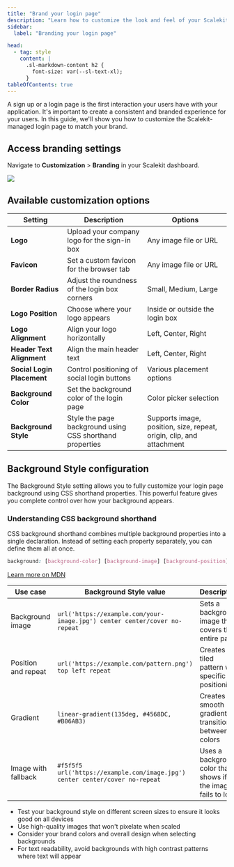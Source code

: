 ```yaml
---
title: "Brand your login page"
description: "Learn how to customize the look and feel of your Scalekit-managed login page to match your brand."
sidebar:
  label: "Branding your login page"

head:
  - tag: style
    content: |
      .sl-markdown-content h2 {
        font-size: var(--sl-text-xl);
      }
tableOfContents: true
---
```


A sign up or a login page is the first interaction your users have with your application. It's important to create a consistent and branded experience for your users. In this guide, we'll show you how to customize the Scalekit-managed login page to match your brand.

## Access branding settings

Navigate to **Customization** > **Branding** in your Scalekit dashboard.

![](@/assets/docs/login-page-branding/login.png)

## Available customization options

| Setting | Description | Options |
|---------|-------------|---------|
| **Logo** | Upload your company logo for the sign-in box | Any image file or URL |
| **Favicon** | Set a custom favicon for the browser tab | Any image file or URL |
| **Border Radius** | Adjust the roundness of the login box corners | Small, Medium, Large |
| **Logo Position** | Choose where your logo appears | Inside or outside the login box |
| **Logo Alignment** | Align your logo horizontally | Left, Center, Right |
| **Header Text Alignment** | Align the main header text | Left, Center, Right |
| **Social Login Placement** | Control positioning of social login buttons | Various placement options |
| **Background Color** | Set the background color of the login page | Color picker selection |
| **Background Style** | Style the page background using CSS shorthand properties | Supports image, position, size, repeat, origin, clip, and attachment |

## Background Style configuration

The Background Style setting allows you to fully customize your login page background using CSS shorthand properties. This powerful feature gives you complete control over how your background appears.

### Understanding CSS background shorthand

CSS background shorthand combines multiple background properties into a single declaration. Instead of setting each property separately, you can define them all at once.

```css wrap showLineNumbers=false
background: [background-color] [background-image] [background-position] [background-size] [background-repeat] [background-origin] [background-clip] [background-attachment];
```

[Learn more on MDN](https://developer.mozilla.org/en-US/docs/Web/CSS/background)

| Use case | Background Style value | Description |
|----------|---------|-------------|
| Background image | `url('https://example.com/your-image.jpg') center center/cover no-repeat` | Sets a background image that covers the entire page |
| Position and repeat | `url('https://example.com/pattern.png') top left repeat` | Creates a tiled pattern with specific positioning |
| Gradient | `linear-gradient(135deg, #4568DC, #B06AB3)` | Creates a smooth gradient transition between colors |
| Image with fallback | `#f5f5f5 url('https://example.com/image.jpg') center center/cover no-repeat` | Uses a background color that shows if the image fails to load |

<Aside title="Tips for best results" type="tip">

- Test your background style on different screen sizes to ensure it looks good on all devices
- Use high-quality images that won't pixelate when scaled
- Consider your brand colors and overall design when selecting backgrounds
- For text readability, avoid backgrounds with high contrast patterns where text will appear

</Aside>
